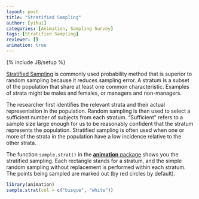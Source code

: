 ```yaml
---
layout: post
title: "Stratified Sampling"
author: [yihui]
categories: [Animation, Sampling Survey]
tags: [Stratified Sampling]
reviewer: []
animation: true
---
```

{% include JB/setup %}

[Stratified Sampling](http://en.wikipedia.org/wiki/Stratified_sampling) is commonly used
probability method that is superior to random sampling because it reduces sampling error. A stratum
is a subset of the population that share at least one common characteristic. Examples of strata
might be males and females, or managers and non-managers.

The researcher first identifies the relevant strata and their actual representation in the
population. Random sampling is then used to select a sufficient number of subjects from each
stratum. "Sufficient" refers to a sample size large enough for us to be reasonably confident that
the stratum represents the population. Stratified sampling is often used when one or more of the
strata in the population have a low incidence relative to the other strata.

The function `sample.strat()` in the [**animation** package](http://yihui.name/animation) shows you
the stratified sampling. Each rectangle stands for a stratum, and the simple random sampling
without replacement is performed within each stratum. The points being sampled are marked out (by
red circles by default).

```r
library(animation)
sample.strat(col = c("bisque", "white"))
```
